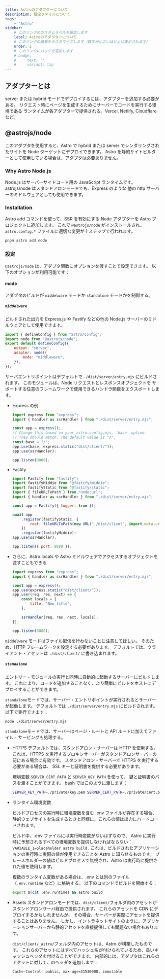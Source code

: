 ```yaml
---
title: Astroのアダプターについて
description: 設定ファイルについて
tags:
    - "Astro"
sidebar:
    # このリンクのカスタムラベルを設定します
    label: Astroのアダプターについて
    # このリンクの順番をカスタマイズします（数字が小さいほど上に表示されます）
    order: 2
    # このリンクにバッジを追加します
    # badge:
    #     text: ""
    #     variant: tip
---
```


## アダプターとは

server または hybrid モードでデプロイするには、アダプターを追加する必要がある。
リクエスト時にページを生成するためにサーバーでコードを実行する環境である
ランタイムが各アダプターで提供される。Vercel, Netlify, Cloudflare など。

## @astrojs/node

このアダプタを使用すると、Astro で hybrid または server でレンダリングされたサイトを
Node ターゲットにデプロイできます。
Astro を静的サイトビルダーとして使用している場合は、アダプタは必要ありません。

### Why Astro Node.js

Node.js はサーバーサイドコード用の JavaScript ランタイムです。
astrojs/node はスタンドアロンモードでも、Express のような
他の http サーバーのミドルウェアとしても使用できます。

### Installation

Astro add コマンドを使って、SSR を有効にする Node アダプターを
Astro プロジェクトに追加します。
これで `@astrojs/node` がインストールされ、
`astro.config.*` ファイルに適切な変更が 1 ステップで行われます。

```bash
pnpm astro add node
```

### 設定

`@astrojs/node` は、アダプタ関数にオプションを渡すことで設定できます。
以下のオプションが利用可能です：

#### mode

アダプタのビルドが `middelware` モードか `standalone` モードかを制御する。

##### `middelware`

ビルドされた出力を Express.js や Fastify などの他の Node.js サーバーのミドルウェアとして使用できます。

```js title="astro.config.mjs"
import { defineConfig } from "astro/config";
import node from "@astrojs/node";
export default defineConfig({
    output: "server",
    adapter: node({
        mode: "middleware",
    }),
});
```

サーバエントリポイントはデフォルトで `./dist/server/entry.mjs` にビルドされます。
このモジュールは、Node リクエストとレスポンスオブジェクトを
サポートする任意のフレームワークで使用できるハンドラ関数をエクスポートします。

-   Express の例

    ```js title="run-server.mjs"
    import express from "express";
    import { handler as ssrHandler } from "./dist/server/entry.mjs";

    const app = express();
    // Change this based on your astro.config.mjs, `base` option.
    // They should match. The default value is "/".
    const base = "/";
    app.use(base, express.static("dist/client/"));
    app.use(ssrHandler);

    app.listen(8080);
    ```

-   Fastify

    ```js title="run-server.mjs"
    import Fastify from "fastify";
    import fastifyMiddie from "@fastify/middie";
    import fastifyStatic from "@fastify/static";
    import { fileURLToPath } from "node:url";
    import { handler as ssrHandler } from "./dist/server/entry.mjs";

    const app = Fastify({ logger: true });

    await app
        .register(fastifyStatic, {
            root: fileURLToPath(new URL("./dist/client", import.meta.url)),
        })
        .register(fastifyMiddie);
    app.use(ssrHandler);

    app.listen({ port: 8080 });
    ```

-   さらに、Astro.locals や Astro ミドルウェアでアクセスするオブジェクトを渡すこともできる

    ```js title="run-server.mjs"
    import express from "express";
    import { handler as ssrHandler } from "./dist/server/entry.mjs";

    const app = express();
    app.use(express.static("dist/client/"));
    app.use((req, res, next) => {
        const locals = {
            title: "New title",
        };

        ssrHandler(req, res, next, locals);
    });

    app.listen(8080);
    ```

`middelware` モードはファイル配信を行わないことに注意してほしい。
そのため、HTTP フレームワークを設定する必要があります。
デフォルトでは、クライアント・アセットは `./dist/client/` に書き込まれます。

##### `standalone`

エントリー・モジュールの実行と同時に自動的に起動するサーバーにビルドします。
これにより、コードを追加することなく、より簡単にビルドをホストにデプロイすることができます。

`standalone`モードでは、サーバー・エントリポイントが実行されるとサーバーが起動します。
デフォルトでは `./dist/server/entry.mjs` にビルドされます。 以下で実行できます：

```bash
node ./dist/server/entry.mjs
```

`standalone`モードでは、サーバーはページ・ルートと API ルートに加えてファイル・サービングも処理する。

-   HTTPS
    デフォルトでは、スタンドアロン・サーバーは HTTP を使用する。
    これは、HTTPS を実行するプロキシサーバーがスタンドアロンサーバーの前にある場合に有効です。
    スタンドアロン・サーバーで HTTPS を実行する必要がある場合は、
    SSL キーと証明書を提供する必要があります。

    環境変数 `SERVER_CERT_PATH` と `SERVER_KEY_PATH` を使って、
    鍵と証明書のパスを渡すことができます。 bash ではこのように渡します：

    ```bash
    SERVER_KEY_PATH=./private/key.pem SERVER_CERT_PATH=./private/cert.pem node ./dist/server/entry.mjs
    ```

-   ランタイム環境変数

    ビルドプロセスの実行時に環境変数を含む .env ファイルが存在する場合、
    静的ウェブサイトを生成するときと同様に、これらの値は出力にハードコードされます。

    ビルド中、.env ファイルには実行時変数がないはずなので、
    Astro に実行時に予想されるすべての環境変数を提供しなければならない：
    `VARIABLE_1=placeholder astro build.`
    これは、ビルドされたアプリケーションの実行時に実際の値が使用できることを Astro に知らせるものです。
    プレースホルダーの値はビルドプロセスで無視され、Astro は実行時に提供された値を使用します。

    複数のランタイム変数がある場合は、.env とは別のファイル（`.env.runtime` など）に格納する。
    以下のコマンドでビルドを開始する：

    ```bash
    export $(cat .env.runtime) && astro build
    ```

-   Assets
    スタンドアロンモードでは、`dist/client/`フォルダ内のアセットがスタンドアロンサーバ経由で提供されます。
    これらのアセットを CDN にデプロイするかもしれませんが、
    その場合、サーバーが実際にアセットを提供することはありません。
    しかし、イントラネットサイトのように、アプリケーションサーバーから静的アセットを直接提供しても問題ない場合もあります。

    `dist/client/_astro/`フォルダ内のアセットは、Astro が構築したものです。
    これらのアセットにはすべてハッシュ名が付けられているため、長いキャッシュヘッダを付けることができます。
    内部的には、アダプタはこれらのアセットに対してこのヘッダを追加します：

    ```
    Cache-Control: public, max-age=31536000, immutable
    ```
